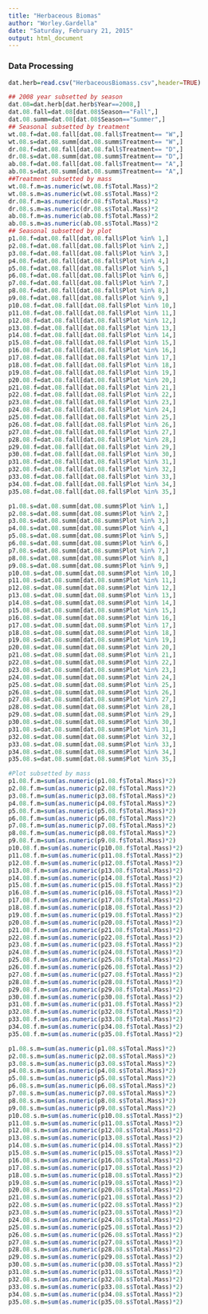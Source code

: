 ```yaml
---
title: "Herbaceous Biomas"
author: "Worley.Gardella"
date: "Saturday, February 21, 2015"
output: html_document
---
```


### Data Processing

```r
dat.herb=read.csv("HerbaceousBiomass.csv",header=TRUE)

## 2008 year subsetted by season 
dat.08=dat.herb[dat.herb$Year==2008,]
dat.08.fall=dat.08[dat.08$Season=="Fall",]
dat.08.summ=dat.08[dat.08$Season=="Summer",]
## Seasonal subsetted by treatment
wt.08.f=dat.08.fall[dat.08.fall$Treatment== "W",]
wt.08.s=dat.08.summ[dat.08.summ$Treatment== "W",]
dr.08.f=dat.08.fall[dat.08.fall$Treatment== "D",]
dr.08.s=dat.08.summ[dat.08.summ$Treatment== "D",]
ab.08.f=dat.08.fall[dat.08.fall$Treatment== "A",]
ab.08.s=dat.08.summ[dat.08.summ$Treatment== "A",]
##Treatment subsetted by mass
wt.08.f.m=as.numeric(wt.08.f$Total.Mass)*2 
wt.08.s.m=as.numeric(wt.08.s$Total.Mass)*2
dr.08.f.m=as.numeric(dr.08.f$Total.Mass)*2
dr.08.s.m=as.numeric(dr.08.s$Total.Mass)*2
ab.08.f.m=as.numeric(ab.08.f$Total.Mass)*2
ab.08.s.m=as.numeric(ab.08.s$Total.Mass)*2
## Seasonal subsetted by plot
p1.08.f=dat.08.fall[dat.08.fall$Plot %in% 1,]
p2.08.f=dat.08.fall[dat.08.fall$Plot %in% 2,]
p3.08.f=dat.08.fall[dat.08.fall$Plot %in% 3,]
p4.08.f=dat.08.fall[dat.08.fall$Plot %in% 4,]
p5.08.f=dat.08.fall[dat.08.fall$Plot %in% 5,]
p6.08.f=dat.08.fall[dat.08.fall$Plot %in% 6,]
p7.08.f=dat.08.fall[dat.08.fall$Plot %in% 7,]
p8.08.f=dat.08.fall[dat.08.fall$Plot %in% 8,]
p9.08.f=dat.08.fall[dat.08.fall$Plot %in% 9,]
p10.08.f=dat.08.fall[dat.08.fall$Plot %in% 10,]
p11.08.f=dat.08.fall[dat.08.fall$Plot %in% 11,]
p12.08.f=dat.08.fall[dat.08.fall$Plot %in% 12,]
p13.08.f=dat.08.fall[dat.08.fall$Plot %in% 13,]
p14.08.f=dat.08.fall[dat.08.fall$Plot %in% 14,]
p15.08.f=dat.08.fall[dat.08.fall$Plot %in% 15,]
p16.08.f=dat.08.fall[dat.08.fall$Plot %in% 16,]
p17.08.f=dat.08.fall[dat.08.fall$Plot %in% 17,]
p18.08.f=dat.08.fall[dat.08.fall$Plot %in% 18,]
p19.08.f=dat.08.fall[dat.08.fall$Plot %in% 19,]
p20.08.f=dat.08.fall[dat.08.fall$Plot %in% 20,]
p21.08.f=dat.08.fall[dat.08.fall$Plot %in% 21,]
p22.08.f=dat.08.fall[dat.08.fall$Plot %in% 22,]
p23.08.f=dat.08.fall[dat.08.fall$Plot %in% 23,]
p24.08.f=dat.08.fall[dat.08.fall$Plot %in% 24,]
p25.08.f=dat.08.fall[dat.08.fall$Plot %in% 25,]
p26.08.f=dat.08.fall[dat.08.fall$Plot %in% 26,]
p27.08.f=dat.08.fall[dat.08.fall$Plot %in% 27,]
p28.08.f=dat.08.fall[dat.08.fall$Plot %in% 28,]
p29.08.f=dat.08.fall[dat.08.fall$Plot %in% 29,]
p30.08.f=dat.08.fall[dat.08.fall$Plot %in% 30,]
p31.08.f=dat.08.fall[dat.08.fall$Plot %in% 31,]
p32.08.f=dat.08.fall[dat.08.fall$Plot %in% 32,]
p33.08.f=dat.08.fall[dat.08.fall$Plot %in% 33,]
p34.08.f=dat.08.fall[dat.08.fall$Plot %in% 34,]
p35.08.f=dat.08.fall[dat.08.fall$Plot %in% 35,]

p1.08.s=dat.08.summ[dat.08.summ$Plot %in% 1,]
p2.08.s=dat.08.summ[dat.08.summ$Plot %in% 2,]
p3.08.s=dat.08.summ[dat.08.summ$Plot %in% 3,]
p4.08.s=dat.08.summ[dat.08.summ$Plot %in% 4,]
p5.08.s=dat.08.summ[dat.08.summ$Plot %in% 5,]
p6.08.s=dat.08.summ[dat.08.summ$Plot %in% 6,]
p7.08.s=dat.08.summ[dat.08.summ$Plot %in% 7,]
p8.08.s=dat.08.summ[dat.08.summ$Plot %in% 8,]
p9.08.s=dat.08.summ[dat.08.summ$Plot %in% 9,]
p10.08.s=dat.08.summ[dat.08.summ$Plot %in% 10,]
p11.08.s=dat.08.summ[dat.08.summ$Plot %in% 11,]
p12.08.s=dat.08.summ[dat.08.summ$Plot %in% 12,]
p13.08.s=dat.08.summ[dat.08.summ$Plot %in% 13,]
p14.08.s=dat.08.summ[dat.08.summ$Plot %in% 14,]
p15.08.s=dat.08.summ[dat.08.summ$Plot %in% 15,]
p16.08.s=dat.08.summ[dat.08.summ$Plot %in% 16,]
p17.08.s=dat.08.summ[dat.08.summ$Plot %in% 17,]
p18.08.s=dat.08.summ[dat.08.summ$Plot %in% 18,]
p19.08.s=dat.08.summ[dat.08.summ$Plot %in% 19,]
p20.08.s=dat.08.summ[dat.08.summ$Plot %in% 20,]
p21.08.s=dat.08.summ[dat.08.summ$Plot %in% 21,]
p22.08.s=dat.08.summ[dat.08.summ$Plot %in% 22,]
p23.08.s=dat.08.summ[dat.08.summ$Plot %in% 23,]
p24.08.s=dat.08.summ[dat.08.summ$Plot %in% 24,]
p25.08.s=dat.08.summ[dat.08.summ$Plot %in% 25,]
p26.08.s=dat.08.summ[dat.08.summ$Plot %in% 26,]
p27.08.s=dat.08.summ[dat.08.summ$Plot %in% 27,]
p28.08.s=dat.08.summ[dat.08.summ$Plot %in% 28,]
p29.08.s=dat.08.summ[dat.08.summ$Plot %in% 29,]
p30.08.s=dat.08.summ[dat.08.summ$Plot %in% 30,]
p31.08.s=dat.08.summ[dat.08.summ$Plot %in% 31,]
p32.08.s=dat.08.summ[dat.08.summ$Plot %in% 32,]
p33.08.s=dat.08.summ[dat.08.summ$Plot %in% 33,]
p34.08.s=dat.08.summ[dat.08.summ$Plot %in% 34,]
p35.08.s=dat.08.summ[dat.08.summ$Plot %in% 35,]

#Plot subsetted by mass
p1.08.f.m=sum(as.numeric(p1.08.f$Total.Mass)*2)
p2.08.f.m=sum(as.numeric(p2.08.f$Total.Mass)*2)
p3.08.f.m=sum(as.numeric(p3.08.f$Total.Mass)*2)
p4.08.f.m=sum(as.numeric(p4.08.f$Total.Mass)*2)
p5.08.f.m=sum(as.numeric(p5.08.f$Total.Mass)*2)
p6.08.f.m=sum(as.numeric(p6.08.f$Total.Mass)*2)
p7.08.f.m=sum(as.numeric(p7.08.f$Total.Mass)*2)
p8.08.f.m=sum(as.numeric(p8.08.f$Total.Mass)*2)
p9.08.f.m=sum(as.numeric(p9.08.f$Total.Mass)*2)
p10.08.f.m=sum(as.numeric(p10.08.f$Total.Mass)*2)
p11.08.f.m=sum(as.numeric(p11.08.f$Total.Mass)*2)
p12.08.f.m=sum(as.numeric(p12.08.f$Total.Mass)*2)
p13.08.f.m=sum(as.numeric(p13.08.f$Total.Mass)*2)
p14.08.f.m=sum(as.numeric(p14.08.f$Total.Mass)*2)
p15.08.f.m=sum(as.numeric(p15.08.f$Total.Mass)*2)
p16.08.f.m=sum(as.numeric(p16.08.f$Total.Mass)*2)
p17.08.f.m=sum(as.numeric(p17.08.f$Total.Mass)*2)
p18.08.f.m=sum(as.numeric(p18.08.f$Total.Mass)*2)
p19.08.f.m=sum(as.numeric(p19.08.f$Total.Mass)*2)
p20.08.f.m=sum(as.numeric(p20.08.f$Total.Mass)*2)
p21.08.f.m=sum(as.numeric(p21.08.f$Total.Mass)*2)
p22.08.f.m=sum(as.numeric(p22.08.f$Total.Mass)*2)
p23.08.f.m=sum(as.numeric(p23.08.f$Total.Mass)*2)
p24.08.f.m=sum(as.numeric(p24.08.f$Total.Mass)*2)
p25.08.f.m=sum(as.numeric(p25.08.f$Total.Mass)*2)
p26.08.f.m=sum(as.numeric(p26.08.f$Total.Mass)*2)
p27.08.f.m=sum(as.numeric(p27.08.f$Total.Mass)*2)
p28.08.f.m=sum(as.numeric(p28.08.f$Total.Mass)*2)
p29.08.f.m=sum(as.numeric(p29.08.f$Total.Mass)*2)
p30.08.f.m=sum(as.numeric(p30.08.f$Total.Mass)*2)
p31.08.f.m=sum(as.numeric(p31.08.f$Total.Mass)*2)
p32.08.f.m=sum(as.numeric(p32.08.f$Total.Mass)*2)
p33.08.f.m=sum(as.numeric(p33.08.f$Total.Mass)*2)
p34.08.f.m=sum(as.numeric(p34.08.f$Total.Mass)*2)
p35.08.f.m=sum(as.numeric(p35.08.f$Total.Mass)*2)

p1.08.s.m=sum(as.numeric(p1.08.s$Total.Mass)*2)
p2.08.s.m=sum(as.numeric(p2.08.s$Total.Mass)*2)
p3.08.s.m=sum(as.numeric(p3.08.s$Total.Mass)*2)
p4.08.s.m=sum(as.numeric(p4.08.s$Total.Mass)*2)
p5.08.s.m=sum(as.numeric(p5.08.s$Total.Mass)*2)
p6.08.s.m=sum(as.numeric(p6.08.s$Total.Mass)*2)
p7.08.s.m=sum(as.numeric(p7.08.s$Total.Mass)*2)
p8.08.s.m=sum(as.numeric(p8.08.s$Total.Mass)*2)
p9.08.s.m=sum(as.numeric(p9.08.s$Total.Mass)*2)
p10.08.s.m=sum(as.numeric(p10.08.s$Total.Mass)*2)
p11.08.s.m=sum(as.numeric(p11.08.s$Total.Mass)*2)
p12.08.s.m=sum(as.numeric(p12.08.s$Total.Mass)*2)
p13.08.s.m=sum(as.numeric(p13.08.s$Total.Mass)*2)
p14.08.s.m=sum(as.numeric(p14.08.s$Total.Mass)*2)
p15.08.s.m=sum(as.numeric(p15.08.s$Total.Mass)*2)
p16.08.s.m=sum(as.numeric(p16.08.s$Total.Mass)*2)
p17.08.s.m=sum(as.numeric(p17.08.s$Total.Mass)*2)
p18.08.s.m=sum(as.numeric(p18.08.s$Total.Mass)*2)
p19.08.s.m=sum(as.numeric(p19.08.s$Total.Mass)*2)
p20.08.s.m=sum(as.numeric(p20.08.s$Total.Mass)*2)
p21.08.s.m=sum(as.numeric(p21.08.s$Total.Mass)*2)
p22.08.s.m=sum(as.numeric(p22.08.s$Total.Mass)*2)
p23.08.s.m=sum(as.numeric(p23.08.s$Total.Mass)*2)
p24.08.s.m=sum(as.numeric(p24.08.s$Total.Mass)*2)
p25.08.s.m=sum(as.numeric(p25.08.s$Total.Mass)*2)
p26.08.s.m=sum(as.numeric(p26.08.s$Total.Mass)*2)
p27.08.s.m=sum(as.numeric(p27.08.s$Total.Mass)*2)
p28.08.s.m=sum(as.numeric(p28.08.s$Total.Mass)*2)
p29.08.s.m=sum(as.numeric(p29.08.s$Total.Mass)*2)
p30.08.s.m=sum(as.numeric(p30.08.s$Total.Mass)*2)
p31.08.s.m=sum(as.numeric(p31.08.s$Total.Mass)*2)
p32.08.s.m=sum(as.numeric(p32.08.s$Total.Mass)*2)
p33.08.s.m=sum(as.numeric(p33.08.s$Total.Mass)*2)
p34.08.s.m=sum(as.numeric(p34.08.s$Total.Mass)*2)
p35.08.s.m=sum(as.numeric(p35.08.s$Total.Mass)*2)




```
